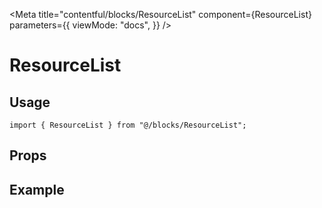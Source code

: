 
<Meta
  title="contentful/blocks/ResourceList"
  component={ResourceList}
  parameters={{
    viewMode: "docs",
  }}
/>

# ResourceList

## Usage

```tsx
import { ResourceList } from "@/blocks/ResourceList";
```

## Props

<ArgsTable component={ResourceList} />

## Example

<Canvas>
  <Story name="All ImageBand Blocks">
    <ListAllResourceListBlocks />
  </Story>
</Canvas>
